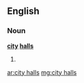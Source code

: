==English==

===Noun===
'''[[city]] [[hall]]s'''

# {{plural of|[[city hall]]}}

[[ar:city halls]]
[[mg:city halls]]